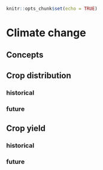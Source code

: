 ```r
knitr::opts_chunk$set(echo = TRUE)
```

# Climate change


## Concepts 


## Crop distribution

### historical 

### future


## Crop yield

### historical 

### future



